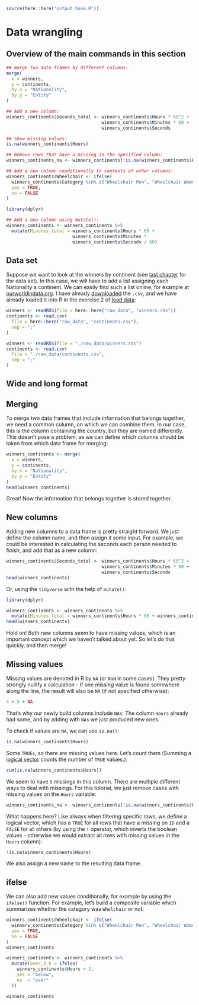 ```r
source(here::here("output_hook.R"))
```

# Data wrangling

## Overview of the main commands in this section

```r
## merge two data frames by different columns:
merge(
  x = winners,
  y = continents,
  by.x = "Nationality",
  by.y = "Entity"
)

## Add a new column:
winners_continents$Seconds_total <- winners_continents$Hours * 60^2 +
                                    winners_continents$Minutes * 60 +
                                    winners_continents$Seconds

## Show missing values:
is.na(winners_continents$Hours)

## Remove rows that have a missing in the specified column:
winners_continents_na <- winners_continents[!is.na(winners_continents$Hours), ]

## Add a new column conditionally to contents of other columns: 
winners_continents$Wheelchair <- ifelse(
  winners_continents$Category %in% c("Wheelchair Men", "Wheelchair Women"),
  yes = TRUE,
  no = FALSE
)

```

::: tidy
```r
library(dplyr)

## Add a new column using mutate():
winners_continents <- winners_continents %>%
  mutate(Minutes_total = winners_continents$Hours * 60 +
                         winners_continents$Minutes *
                         winners_continents$Seconds / 60)
```
:::

## Data set

Suppose we want to look at the winners by continent (see [last chapter](../subsetting/subsetting.qmd) for the data set). In this case, we will have to add a list assigning each Nationality a continent. We can easily find such a list online, for example at [ourworldindata.org](https://ourworldindata.org/grapher/continents-according-to-our-world-in-data). I have already [downloaded](https://github.com/nickhaf/r_tutorial/tree/main/raw_data) the `.csv`, and we have already loaded it into R in the exercise 2 of [load data](../load_data/load_data_exercise.qmd):

```r
winners <- readRDS(file = here::here("raw_data", "winners.rds"))
continents <- read.csv(
  file = here::here("raw_data", "continents.csv"),
  sep = ";"
)
```


```r
winners <- readRDS(file = "./raw_data/winners.rds")
continents <- read.csv(
  file = "./raw_data/continents.csv",
  sep = ";"
)
```

## Wide and long format

## Merging

To merge two data frames that include information that belongs together, we need a common column, on which we can combine them. In our case, this is the column containing the country, but they are named differently. This doesn't pose a problem, as we can define which columns should be taken from which data frame for merging:

```r
winners_continents <- merge(
  x = winners,
  y = continents,
  by.x = "Nationality",
  by.y = "Entity"
)
head(winners_continents)
```

Great! Now the information that belongs together is stored together.

## New columns

Adding new columns to a data frame is pretty straight forward. We just define the column name, and then assign it some input. For example, we could be interested in calculating the seconds each person needed to finish, and add that as a new column:

```r
winners_continents$Seconds_total <- winners_continents$Hours * 60^2 +
                                    winners_continents$Minutes * 60 +
                                    winners_continents$Seconds
head(winners_continents)
```

Or, using the `tidyverse` with the help of `mutate()`:

::: tidy
```r
library(dplyr)

winners_continents <- winners_continents %>%
  mutate(Minutes_total = winners_continents$Hours * 60 + winners_continents$Minutes * winners_continents$Seconds / 60)
head(winners_continents)
```
:::

Hold on! Both new columns seem to have missing values, which is an important concept which we haven't talked about yet. So let's do that quickly, and then merge!

## Missing values

Missing values are denoted in R by `NA` (or `NaN` in some cases). They pretty strongly nullify a calculation - if one missing value is found somewhere along the line, the result will also be `NA` (if not specified otherwise):

```r
4 + 5 + NA
```

That's why our newly build columns include `NAs`: The column `Hours` already had some, and by adding with `NAs` we just produced new ones.

To check if values are `NA`, we can use `is.na()`:

```r
is.na(winners_continents$Hours)
```

Some `TRUEs`, so there are missing values here. Let's count them (Summing a [logical vector](../basics/basics.qmd#comparisons-and-logical-operators) counts the number of `TRUE` values.):

```r
sum(is.na(winners_continents$Hours))
```

We seem to have `5` missings in this column. There are multiple different ways to deal with missings. For this tutorial, we just remove cases with missing values on the `Hours` variable:

```r
winners_continents_na <- winners_continents[!is.na(winners_continents$Hours), ]
```

What happens here? Like always when filtering specific rows, we define a logical vector, which has a `TRUE` for all rows that have a missing on `ID` and a `FALSE` for all others (by using the `!` operator, which inverts the boolean values - otherwise we would extract all rows with missing values in the `Hours` column):

```r
!is.na(winners_continents$Hours)
```

We also assign a new name to the resulting data frame.

## ifelse

We can also add new values conditionally, for example by using the `ifelse()` function. For example, let's build a composite variable which summarizes whether the category was `Whelchair` or not:

```r
winners_continents$Wheelchair <- ifelse(
  winners_continents$Category %in% c("Wheelchair Men", "Wheelchair Women"),
  yes = TRUE,
  no = FALSE
)
winners_continents
```

::: tidy
```r
winners_continents <- winners_continents %>%
  mutate(over_3_h = ifelse(
    winners_continents$Hours < 2,
    yes = "below",
    no  = "over"
  ))

winners_continents
```
:::

